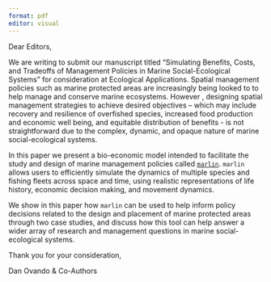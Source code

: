 ```yaml
---
format: pdf
editor: visual
---
```


Dear Editors, 

We are writing to submit our manuscript titled "Simulating Benefits, Costs, and Tradeoffs of Management Policies in Marine Social-Ecological Systems" for consideration at Ecological Applications. Spatial management policies such as marine protected areas are increasingly being looked to to help manage and conserve marine ecosystems. However , designing
spatial management strategies to achieve desired objectives -- which may
include recovery and resilience of overfished species, increased food
production and economic well being, and equitable distribution of
benefits - is not straightforward due to the complex, dynamic, and opaque nature of marine social-ecological systems. 

In this paper we present a bio-economic model intended to facilitate the study and design of marine management policies called [`marlin`](https://github.com/DanOvando/marlin/). `marlin` allows users to efficiently simulate the dynamics of multiple species and fishing fleets across space and time, using realistic representations of life history, economic decision making, and movement dynamics. 

We show in this paper how `marlin` can be used to help inform policy decisions related to the design and placement of marine protected areas through two case studies, and discuss how this tool can help answer a wider array of research and management questions in marine social-ecological systems. 

Thank you for your consideration, 

Dan Ovando & Co-Authors






